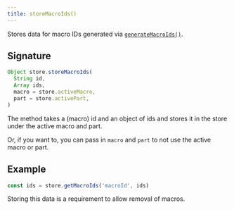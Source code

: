 ```yaml
---
title: storeMacroIds()
---
```


Stores data for macro IDs generated via [`generateMacroIds()`](/reference/store-methods/generatemacroids).

## Signature

```mjs
Object store.storeMacroIds(
  String id,
  Array ids,
  macro = store.activeMacro,
  part = store.activePart,
)
```

The method takes a (macro) id and an object of ids and stores it in the store under the active macro and part.

Or, if you want to, you can pass in `macro` and `part` to not use the active macro or part.

## Example

```mjs
const ids = store.getMacroIds('macroId', ids)
```

Storing this data is a requirement to allow removal of macros.

